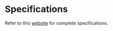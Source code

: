 # Specifications

Refer to this [website](https://www.flux.audio/plugin-specifications/) for complete specifications.